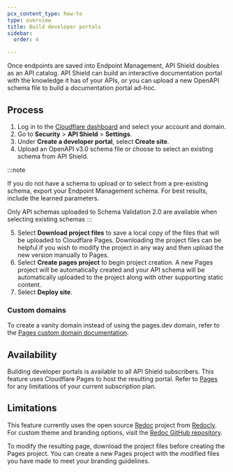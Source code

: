 ```yaml
---
pcx_content_type: how-to
type: overview
title: Build developer portals
sidebar:
  order: 4

---
```



Once <GlossaryTooltip term="API endpoint">endpoints</GlossaryTooltip> are saved into Endpoint Management, API Shield doubles as an API catalog. API Shield can build an interactive documentation portal with the knowledge it has of your APIs, or you can upload a new OpenAPI schema file to build a documentation portal ad-hoc.

## Process

1. Log in to the [Cloudflare dashboard](https://dash.cloudflare.com/) and select your account and domain.
2. Go to **Security** > **API Shield** > **Settings**.
3. Under **Create a developer portal**, select **Create site**.
4. Upload an OpenAPI v3.0 schema file or choose to select an existing schema from API Shield.

  :::note

  If you do not have a schema to upload or to select from a pre-existing schema, export your Endpoint Management schema. For best results, include the learned parameters.

  Only <GlossaryTooltip term="API schema">API schemas</GlossaryTooltip> uploaded to Schema Validation 2.0 are available when selecting existing schemas 
  :::

5. Select **Download project files** to save a local copy of the files that will be uploaded to Cloudflare Pages. Downloading the project files can be helpful if you wish to modify the project in any way and then upload the new version manually to Pages.
6. Select **Create pages project** to begin project creation. A new Pages project will be automatically created and your API schema will be automatically uploaded to the project along with other supporting static content.
7. Select **Deploy site**.

### Custom domains

To create a vanity domain instead of using the pages.dev domain, refer to the [Pages custom domain documentation](/pages/configuration/custom-domains/).

## Availability

Building developer portals is available to all API Shield subscribers. This feature uses Cloudflare Pages to host the resulting portal. Refer to [Pages](/pages/) for any limitations of your current subscription plan.

## Limitations

This feature currently uses the open source [Redoc](https://github.com/Redocly/redoc) project from [Redocly](https://redocly.com/). For custom theme and branding options, visit the [Redoc GitHub repository](https://github.com/Redocly/redoc).

To modify the resulting page, download the project files before creating the Pages project. You can create a new Pages project with the modified files you have made to meet your branding guidelines.
